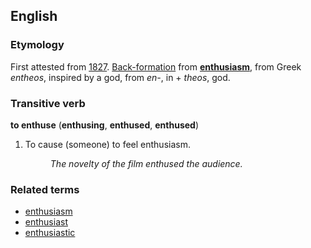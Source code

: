 ==English==
===Etymology===
First attested from [[w:1827|1827]].  [[Back-formation]] from '''[[enthusiasm]]''', from Greek ''entheos'', inspired by a god, from ''en-'', in + ''theos'', god.

===Transitive verb===
'''to enthuse''' ('''enthusing''', '''enthused''', '''enthused''')

#To cause (someone) to feel enthusiasm.
#:''The novelty of the film enthused the audience.''

===Related terms===
*[[enthusiasm]]
*[[enthusiast]]
*[[enthusiastic]]